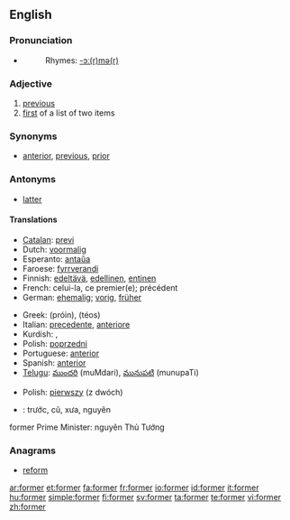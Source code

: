 ==English==

{{rank|minutes|appear|thoughts|661|former|twenty|lips|donations}}

===Pronunciation===
*{{audio|en-us-former.ogg|Audio (US)}}
*:Rhymes: [[Rhymes:English:-ɔː(r)mə(r)|-ɔː(r)mə(r)]]

===Adjective===
{{en-adj|-}}

# [[previous]]
# [[first]] of a list of two items

===Synonyms===
* {{italbrac|previous}} [[anterior]], [[previous]], [[prior]]

===Antonyms===
* {{italbrac|previous}} [[latter]]

====Translations====
{{rfc-level|Translations at L4+ not in L3 POS section (AutoFormat would have corrected level of Synonyms)}}
{{trans-top|previous}}
*[[Catalan]]: [[previ]]
*Dutch: [[voormalig]]
*Esperanto: [[antaŭa]]
*Faroese: [[fyrrverandi]]
*Finnish: [[edeltävä]], [[edellinen]], [[entinen]]
*French: celui-la, ce premier(e); précédent
*German: [[ehemalig]]; [[vorig]], [[früher]]
{{trans-mid}}
*Greek: {{t|el|πρώην||}} (próin), {{t|el|τέως||}} (téos)
*Italian: [[precedente]], [[anteriore]]
*Kurdish: {{KUchar|[[به‌رتر]]}}, {{KUchar|[[پێشو]]}}
*Polish: [[poprzedni]]
*Portuguese: [[anterior]]
*Spanish: [[anterior]]
*[[Telugu]]: [[ముందరి]] (muMdari), [[మునుపటి]] (munupaTi)

{{trans-bottom}}

{{trans-top|first of a list of two items}}
*Polish: [[pierwszy]] (z dwóch)
{{trans-mid}}
{{trans-bottom}}

{{checktrans}}
*{{ttbc|Vietnamese}}: trước, cũ, xưa, nguyên
former Prime Minister: nguyên Thủ Tướng

===Anagrams===
*[[reform]]

[[ar:former]]
[[et:former]]
[[fa:former]]
[[fr:former]]
[[io:former]]
[[id:former]]
[[it:former]]
[[hu:former]]
[[simple:former]]
[[fi:former]]
[[sv:former]]
[[ta:former]]
[[te:former]]
[[vi:former]]
[[zh:former]]
